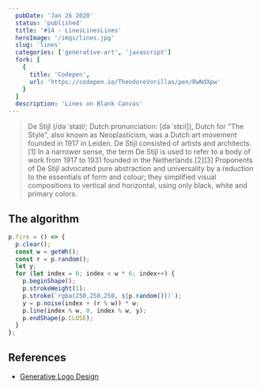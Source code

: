 ```yaml
---
  pubDate: 'Jan 26 2020'
  status: 'published'
  title: '#14 - LinesLinesLines'
  heroImage: '/imgs/lines.jpg'
  slug: 'lines'
  categories: ['generative-art', 'javascript']
  fork: [
    {
      title: 'Codepen',
      url: 'https://codepen.io/TheodoreVorillas/pen/RwNdXpw'
    }
  ]
  description: 'Lines on Blank Canvas'
---
```


> De Stijl (/də ˈstaɪl/; Dutch pronunciation: [də ˈstɛil]), Dutch for "The Style", also known as Neoplasticism, was a Dutch art movement founded in 1917 in Leiden. De Stijl consisted of artists and architects.[1] In a narrower sense, the term De Stijl is used to refer to a body of work from 1917 to 1931 founded in the Netherlands.[2][3] Proponents of De Stijl advocated pure abstraction and universality by a reduction to the essentials of form and colour; they simplified visual compositions to vertical and horizontal, using only black, white and primary colors.

## The algorithm

```javascript title="LinesLinesLines.js"
p.fire = () => {
  p.clear();
  const w = getWh();
  const r = p.random();
  let y;
  for (let index = 0; index < w * 6; index++) {
    p.beginShape();
    p.strokeWeight(1);
    p.stroke(`rgba(250,250,250, ${p.random()})`);
    y = p.noise(index + (r % w)) * w;
    p.line(index % w, 0, index % w, y);
    p.endShape(p.CLOSE);
  }
};
```

## References

- [Generative Logo Design](https://components.ai/notes/logo)
